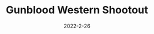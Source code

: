 ---
title: Gunblood Western Shootout
description: A game about pulling your gun and shooting as fast as possible.
date: 2022-2-26
type: Flash
name: gunblood
credits:
- Game by Newgrounds
---
